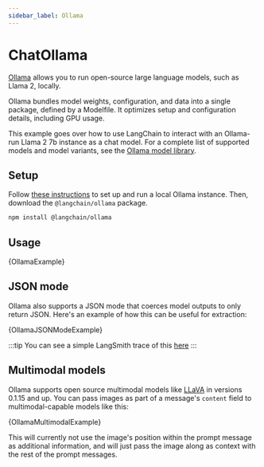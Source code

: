 ```yaml
---
sidebar_label: Ollama
---
```


# ChatOllama

[Ollama](https://ollama.ai/) allows you to run open-source large language models, such as Llama 2, locally.

Ollama bundles model weights, configuration, and data into a single package, defined by a Modelfile. It optimizes setup and configuration details, including GPU usage.

This example goes over how to use LangChain to interact with an Ollama-run Llama 2 7b instance as a chat model.
For a complete list of supported models and model variants, see the [Ollama model library](https://github.com/jmorganca/ollama#model-library).

## Setup

Follow [these instructions](https://github.com/jmorganca/ollama) to set up and run a local Ollama instance. Then, download the `@langchain/ollama` package.


<IntegrationInstallTooltip></IntegrationInstallTooltip>

```bash npm2yarn
npm install @langchain/ollama
```

## Usage


<CodeBlock language="typescript">{OllamaExample}</CodeBlock>

## JSON mode

Ollama also supports a JSON mode that coerces model outputs to only return JSON. Here's an example of how this can be useful for extraction:


<CodeBlock language="typescript">{OllamaJSONModeExample}</CodeBlock>

:::tip
You can see a simple LangSmith trace of this [here](https://smith.langchain.com/public/1fbd5660-b7fd-41c3-9d3a-a6ecc735277c/r)
:::

## Multimodal models

Ollama supports open source multimodal models like [LLaVA](https://ollama.ai/library/llava) in versions 0.1.15 and up.
You can pass images as part of a message's `content` field to multimodal-capable models like this:


<CodeBlock language="typescript">{OllamaMultimodalExample}</CodeBlock>

This will currently not use the image's position within the prompt message as additional information, and will just pass
the image along as context with the rest of the prompt messages.
